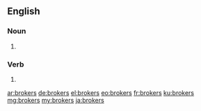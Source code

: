 ==English==

===Noun===
{{head|en|plural}}

# {{plural of|broker|lang=en|nocat=1}}

===Verb===
{{head|en}}

# {{en-third-person singular of|broker}}

[[ar:brokers]]
[[de:brokers]]
[[el:brokers]]
[[eo:brokers]]
[[fr:brokers]]
[[ku:brokers]]
[[mg:brokers]]
[[my:brokers]]
[[ja:brokers]]